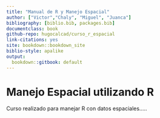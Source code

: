 ```yaml
---
title: "Manual de R y Manejo Espacial"
author: ["Victor","Chaly", "Miguel", "Juanca"]
bibliography: [biblio.bib, packages.bib]
documentclass: book
github-repo: hugocalcad/curso_r_espacial
link-citations: yes
site: bookdown::bookdown_site
biblio-style: apalike
output:
  bookdown::gitbook: default
---
```


# Manejo Espacial utilizando R 

Curso realizado para manejar R con datos espaciales.....